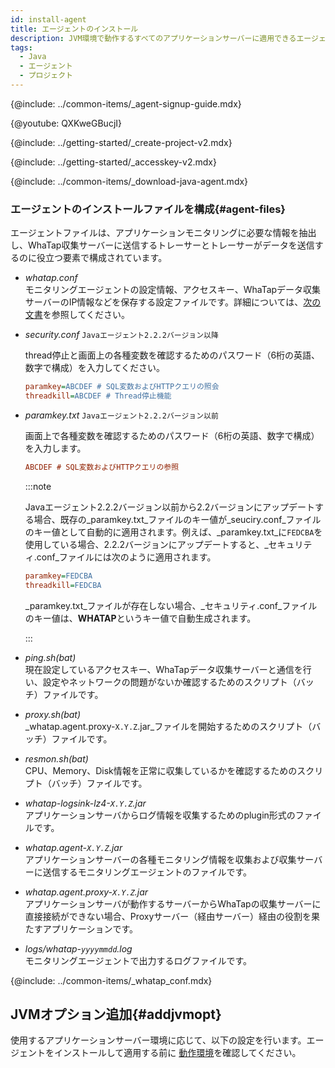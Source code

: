 ```yaml
---
id: install-agent
title: エージェントのインストール
description: JVM環境で動作するすべてのアプリケーションサーバーに適用できるエージェントのインストール方法を確認してください。
tags:
  - Java
  - エージェント
  - プロジェクト
---
```



{@include: ../common-items/_agent-signup-guide.mdx}

{@youtube: QXKweGBucjI}

{@include: ../getting-started/_create-project-v2.mdx}  

{@include: ../getting-started/_accesskey-v2.mdx}

{@include: ../common-items/_download-java-agent.mdx}  

### エージェントのインストールファイルを構成{#agent-files}

エージェントファイルは、アプリケーションモニタリングに必要な情報を抽出し、WhaTap収集サーバーに送信するトレーサーとトレーサーがデータを送信するのに役立つ要素で構成されています。

-   _whatap.conf_<br/>
    モニタリングエージェントの設定情報、アクセスキー、WhaTapデータ収集サーバーのIP情報などを保存する設定ファイルです。詳細については、[次の文書](set-agent)を参照してください。

-   _security.conf_ `Javaエージェント2.2.2バージョン以降`

    thread停止と画面上の各種変数を確認するためのパスワード（6桁の英語、数字で構成）を入力してください。

    ```ini title='security.conf'
    paramkey=ABCDEF # SQL変数およびHTTPクエリの照会
    threadkill=ABCDEF # Thread停止機能
    ```

-   _paramkey.txt_ `Javaエージェント2.2.2バージョン以前`

    画面上で各種変数を確認するためのパスワード（6桁の英語、数字で構成）を入力します。

    ```ini title='paramkey.txt'
    ABCDEF # SQL変数およびHTTPクエリの参照
    ```

    :::note

    Javaエージェント2.2.2バージョン以前から2.2バージョンにアップデートする場合、既存の_paramkey.txt_ファイルのキー値が_seuciry.conf_ファイルのキー値として自動的に適用されます。例えば、_paramkey.txt_に`FEDCBA`を使用している場合、2.2.2バージョンにアップデートすると、_セキュリティ.conf_ファイルには次のように適用されます。

    ```ini
    paramkey=FEDCBA
    threadkill=FEDCBA
    ```

    _paramkey.txt_ファイルが存在しない場合、_セキュリティ.conf_ファイルのキー値は、**WHATAP**というキー値で自動生成されます。

    :::

-   _ping.sh(bat)_<br/>
    現在設定しているアクセスキー、WhaTapデータ収集サーバーと通信を行い、設定やネットワークの問題がないか確認するためのスクリプト（バッチ）ファイルです。

-   _proxy.sh(bat)_<br/>
    _whatap.agent.proxy-`X.Y.Z`.jar_ファイルを開始するためのスクリプト（バッチ）ファイルです。

-   _resmon.sh(bat)_<br/>
    CPU、Memory、Disk情報を正常に収集しているかを確認するためのスクリプト（バッチ）ファイルです。

-   _whatap-logsink-lz4-`X.Y.Z`.jar_<br/>
    アプリケーションサーバからログ情報を収集するためのplugin形式のファイルです。

-   _whatap.agent-`X.Y.Z`.jar_<br/>
    アプリケーションサーバーの各種モニタリング情報を収集および収集サーバーに送信するモニタリングエージェントのファイルです。

-   _whatap.agent.proxy-`X.Y.Z`.jar_<br/>
    アプリケーションサーバが動作するサーバーからWhaTapの収集サーバーに直接接続ができない場合、Proxyサーバー（経由サーバー）経由の役割を果たすアプリケーションです。

-   _logs/whatap-`yyyymmdd`.log_<br/>
    モニタリングエージェントで出力するログファイルです。

{@include: ../common-items/_whatap_conf.mdx}

## JVMオプション追加{#addjvmopt}

使用するアプリケーションサーバー環境に応じて、以下の設定を行います。エージェントをインストールして適用する前に [動作環境](supported-spec)を確認してください。

<DocCardList/>
